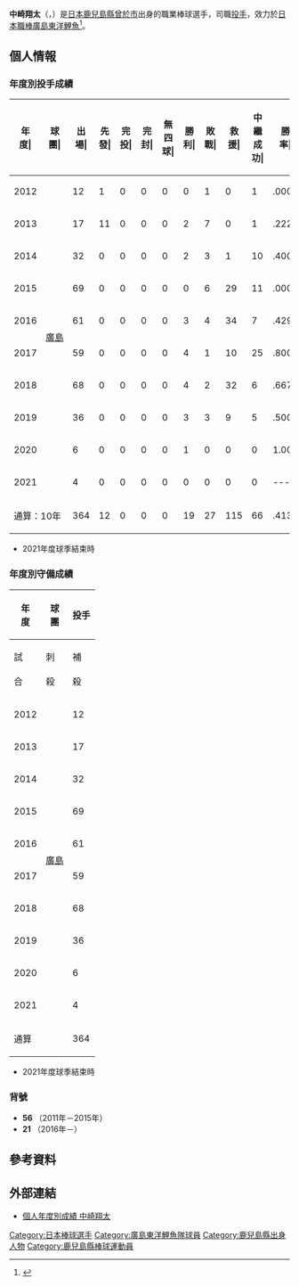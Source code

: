 {{Infobox NPB player|
|name=中崎翔太|
|image=|
|width=300|
|position=投手|
|team=廣島東洋鯉魚|
|number=21|
|bats=右|
|throws=右|
|birthdate={{birth_date_and_age|1992|8|10|mf=y}}|
|birthplace={{JPN}}[[鹿兒島縣|鹿兒島縣]][[曾於市|曾於市]]| 
|debutdate=3月30日
|debutyear=2012年
|debutteam=廣島東洋鯉魚
|statyear=2021年球季
|stat1label=勝投－敗投
|stat1value=19－27
|stat2label=中繼－救援
|stat2value=66－115
|stat3label=三振－四壞
|stat3value=320－167
|stat4label=防禦率
|stat4value=3.11
|teams=<nowiki></nowiki> 
* [[日南學園高等學校|日南學園高等學校]]
* [[廣島東洋鯉魚|廣島東洋鯉魚]](2011年－)
}}

'''中崎翔太'''（{{jpn|j=中崎 翔太|hg=なかざき しょうた|rm=Nakazaki Shota}}，{{bd|1992年|8月10日||catIdx=Nakazaki, Shota}}）是[[日本|日本]][[鹿兒島縣|鹿兒島縣]][[曾於市|曾於市]]出身的職業棒球選手，司職[[投手|投手]]，效力於[[日本職棒|日本職棒]][[廣島東洋鯉魚|廣島東洋鯉魚]]<ref>{{cite web|url=https://www.nikkansports.com/baseball/professional/koukai/team/koukai-carp.html|title=広島 - 契約更改 - プロ野球|publisher=日刊體育|date=2020-01-20|accessdate=2020-11-16|archive-date=2020-11-27|archive-url=https://web.archive.org/web/20201127090938/https://www.nikkansports.com/baseball/professional/koukai/team/koukai-carp.html|dead-url=no}}</ref>。

== 個人情報 ==  
=== 年度別投手成績 ===
{| class="wikitable" style="text-align:right; font-size:small"
|-bgcolor="#efefef"
!年<br>度|!!球<br>團|!!出<br>場|!!先<br>發|!!完<br>投|!!完<br>封|!!無<br>四<br>球|!!勝<br>利|!!敗<br>戰|!!救<br>援|!!中<br>繼<br>成<br>功|!!勝<br>率|!!打<br>者|!!投<br>球<br>局<br>數|!!被<br>安<br>打|!!被<br>全<br>壘<br>打|!!保<br>送|!!敬<br>遠|!!觸<br>身<br>球|!!三<br>振<br>數|!!暴<br>投|!!犯<br>規|!!失分|!!自<br>責<br>分|!!防<br>禦<br>率|!!WHIP
|-
|style="text-align:center;"|2012
|rowspan="10" style="text-align: center; white-space: nowrap;"|[[廣島東洋鯉魚|廣島]]
|12||1||0||0||0||0||1||0||1||.000||84||21.0||15||1||8||0||1||14||1||0||7||6||2.57||1.10
|-
|style="text-align:center;"|2013
|17||11||0||0||0||2||7||0||1||.222||273||60.1||67||7||31||1||1||40||1||0||41||39||5.82||1.62
|-
|style="text-align:center;"|2014
|32||0||0||0||0||2||3||1||10||.400||193||43.2||45||2||15||1||3||32||0||0||20||19||3.92||1.37
|-
|style="text-align:center;"|2015
|69||0||0||0||0||0||6||29||11||.000||300||73.0||65||4||23||0||1||61||0||0||20||19||2.34||1.21
|-
|style="text-align:center;"|2016
|61||0||0||0||0||3||4||34||7||.429||251||61.1||50||2||19||2||2||54||0||0||11||9||1.32||1.13
|-
|style="text-align:center;"|2017
|59||0||0||0||0||4||1||10||25||.800||218||57.2||33||2||20||0||0||36||0||0||9||9||1.40||0.92
|-
|style="text-align:center;"|2018
|68||0||0||0||0||4||2||32||6||.667||293||66.1||66||7||29||0||1||56||0||0||23||20||2.71||1.43
|-
|style="text-align:center;"|2019
|36||0||0||0||0||3||3||9||5||.500||171||35.1||44||3||17||2||2||23||0||0||24||16||4.08||1.73
|-
|style="text-align:center;"|2020
|6||0||0||0||0||1||0||0||0||1.000||25||5.0||8||3||3||0||0||3||0||0||5||5||9.00||2.20
|-
|style="text-align:center;"|2021
|4||0||0||0||0||0||0||0||0||----||24||4.0||9||0||2||0||0||1||0||0||8||6||13.50||2.75
|-
!colspan="2"|通算：10年
|364||12||0||0||0||19||27||115||66||.413||1832||427.2||402||31||167||9||11||320||2||0||168||148||3.11||1.33
|}
* 2021年度球季結束時

=== 年度別守備成績 ===
{| class="wikitable" style="text-align: right; font-size: small; border-collapse:collapse; padding: 1px;"
!rowspan="2"|年<br />度!!rowspan="2"|球<br />團!!colspan="6"|投手
|-style="line-height:1.25em;"
!試<br /><br />合!!刺<br /><br />殺!!補<br /><br />殺!!失<br /><br />誤!!雙<br /><br />殺!!守<br />備<br />率
|-
|style="text-align: center;"|2012
|rowspan="10" style="text-align: center; white-space: nowrap;"|[[廣島東洋鯉魚|廣島]]
|12||0||3||0||0||1.000
|-
|style="text-align:center;"|2013
|17||3||13||0||0||1.000
|-
|style="text-align:center;"|2014
|32||1||7||0||0||1.000
|-
|style="text-align:center;"|2015
|69||4||12||0||2||1.000
|-
|style="text-align:center;"|2016
|61||4||7||1||0||.917
|-
|style="text-align:center;"|2017
|59||1||12||0||2||1.000
|-
|style="text-align:center;"|2018
|68||1||9||1||1||.909
|-
|style="text-align:center;"|2019
|36||3||9||1||0||.923
|-
|style="text-align:center;"|2020
|6||0||1||0||0||1.000
|-
|style="text-align:center;"|2021
|4||1||0||0||0||1.000
|-
!colspan="2"|通算
|364||18||73||3||5||.968
|}

* 2021年度球季結束時

=== 背號 ===
* '''56''' （2011年－2015年）
* '''21''' （2016年－）

== 參考資料 ==
{{reflist}}

== 外部連結 ==
* [https://npb.jp/bis/players/31235133.html 個人年度別成績 中崎翔太] {{Wayback|url=https://npb.jp/bis/players/31235133.html |date=20201101222530 }} {{ja icon}} 

{{廣島東洋鯉魚球團球員名單}}
{{DEFAULTSORT:Nakazaki, Shota}}
[[Category:日本棒球選手|Category:日本棒球選手]]
[[Category:廣島東洋鯉魚隊球員|Category:廣島東洋鯉魚隊球員]]
[[Category:鹿兒島縣出身人物|Category:鹿兒島縣出身人物]]
[[Category:鹿兒島縣棒球運動員|Category:鹿兒島縣棒球運動員]]